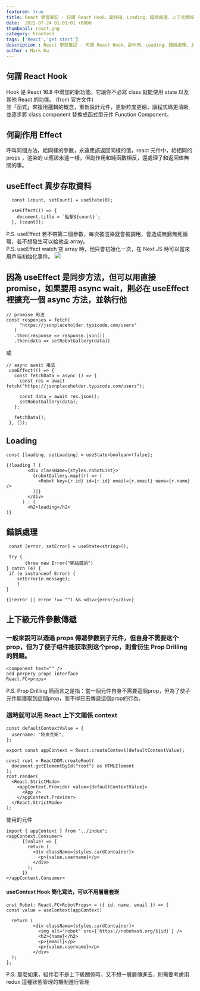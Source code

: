 ```yaml
---
featured: true
title: React 學習筆記 - 何謂 React Hook、副作用、Loading、錯誤處理、上下文關係(Context) - Part's 4
date:  2022-07-24 01:01:01 +0800
thumbnail: react.png
category: Frontend
tags: ['React','get start']
description : React 學習筆記 - 何謂 React Hook、副作用、Loading、錯誤處理、上下文關係(Context) - Part's 4
author : Mark Ku
---
```

## 何謂 React Hook 
Hook 是 React 16.8 中增加的新功能。它讓你不必寫 class 就能使用 state 以及其他 React 的功能。 (from 官方文件)  
並「函式」來複用邏輯的概念，重新設計元件，更新粒度更細，讓程式碼更清晰, 並逐步將 class component 替換成函式型元件 Function Component。
 
## 何副作用 Effect
呼叫同個方法，給同樣的參數，永遠應該返回同樣的值，react 元件中，給相同的 props ，渲染的 ui應該永遠一樣，但副作用和純函數相反，還處理了和返回值無關的事。

## useEffect 異步存取資料
```
  const [count, setCount] = useState(0);

  useEffect(() => {
    document.title = `點擊${count}`;
  }, [count]);
```
  
P.S. useEffect 若不帶第二個參數，每次被渲染就會被調用，會造成無窮無死循環，若不想發生可以給他空 array。  
P.S. useEffect watch 空 array 時，他只會初始化一次，在 Next JS 時可以當來用戶端初始化事件。
![](https://i.imgur.com/915DCg8.png)

## 因為 useEffect 是同步方法，但可以用直接 promise，如果要用 async wait，則必在 useEffect 裡擴充一個 async 方法，並執行他
 
 ```
 // promise 用法
 const responses = fetch(
      "https://jsonplaceholder.typicode.com/users"
    )
    .then(response => response.json())
    .then(data => setRobotGallery(data))
 ```
 或  
 ```
 // async await 用法
  useEffect(() => {
    const fetchData = async () => {
      const res = await fetch("https://jsonplaceholder.typicode.com/users");      

      const data = await res.json();
      setRobotGallery(data);
    };

    fetchData();
  }, []);
 ```
 
## Loading 
```
const [loading, setLoading] = useState<boolean>(false);
```
    
```    
{!loading ? (
        <div className={styles.robotList}>
          {robotGallery.map((r) => (
            <Robot key={r.id} id={r.id} email={r.email} name={r.name} />
          ))}
        </div>
      ) : (
        <h2>loading</h2>
)}
```

## 錯誤處理
```
 const [error, setError] = useState<string>();

 try {
       throw new Error("網站錯誤")               
} catch (e) {
 if (e instanceof Error) {
    setError(e.message);
    }
}      
    
{(!error || error !== "") && <div>{error}</div>}
```

## 上下級元件參數傳遞

### 一般來說可以透過 props  傳遞參數到子元件，但自身不需要这个prop，但为了使子组件能获取到这个prop，則會衍生 Prop Drilling 的問題。

```
<component test="" />
add perpery props interface 
React.FC<props>
``` 
P.S. Prop Drilling 簡而言之是指：當一個元件自身不需要這個prop，但為了使子元件能獲取到這個prop，而不得已去傳遞這個prop的行為。

### 這時就可以用 React 上下文關係 context  
``` 
const defaultContextValue = {
  username: "阿來克斯",
};

export const appContext = React.createContext(defaultContextValue);

const root = ReactDOM.createRoot(
  document.getElementById("root") as HTMLElement
);
root.render(
  <React.StrictMode>
    <appContext.Provider value={defaultContextValue}>
      <App />
    </appContext.Provider>
  </React.StrictMode>
);
```    

使用的元件
```    
import { appContext } from "../index";
<appContext.Consumer>
      {(value) => {
        return (
          <div className={styles.cardContainer}>            
            <p>{value.username}</p>
          </div>
        );
      }}
</appContext.Consumer>
```
    
#### useContext Hook 簡化寫法，可以不用層層套崁
```
onst Robot: React.FC<RobotProps> = ({ id, name, email }) => {
const value = useContext(appContext)

  return (        
          <div className={styles.cardContainer}>
            <img alt="robot" src={`https://robohash.org/${id}`} />
            <h2>{name}</h2>
            <p>{email}</p>
            <p>{value.username}</p>
          </div>            
  );
};
```
P.S. 那麼如果，組件若不是上下級關係時，又不想一層層傳進去，則需要考慮用 redux 這種狀態管理的機制進行管理
